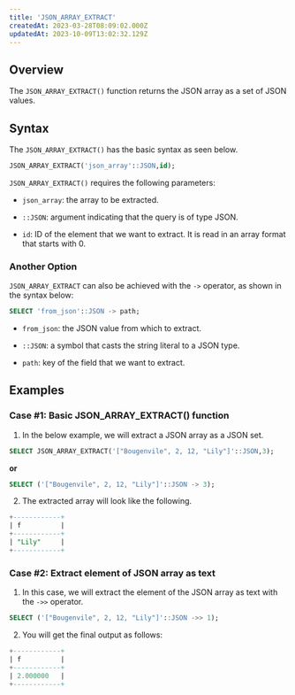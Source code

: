 ```yaml
---
title: 'JSON_ARRAY_EXTRACT'
createdAt: 2023-03-28T08:09:02.000Z
updatedAt: 2023-10-09T13:02:32.129Z
---
```


## **Overview**

The `JSON_ARRAY_EXTRACT()` function returns the JSON array as a set of JSON values. 

## **Syntax**

The `JSON_ARRAY_EXTRACT()` has the basic syntax as seen below.

```sql
JSON_ARRAY_EXTRACT('json_array'::JSON,id);
```

`JSON_ARRAY_EXTRACT()` requires the following parameters:

*   `json_array`: the array to be extracted.

*   `::JSON`: argument indicating that the query is of type JSON.

*   `id`: ID of the element that we want to extract. It is read in an array format that starts with 0.

### **Another Option**

`JSON_ARRAY_EXTRACT` can also be achieved with the `->` operator, as shown in the syntax below:

```sql
SELECT 'from_json'::JSON -> path;
```

*   `from_json`: the JSON value from which to extract.

*   `::JSON`: a symbol that casts the string literal to a JSON type.

*   `path`: key of the field that we want to extract.

## **Examples**

### **Case #1: Basic JSON\_ARRAY\_EXTRACT() function**

1. In the below example, we will extract a JSON array as a JSON set.

```sql
SELECT JSON_ARRAY_EXTRACT('["Bougenvile", 2, 12, "Lily"]'::JSON,3);
```

**or**

```sql
SELECT ('["Bougenvile", 2, 12, "Lily"]'::JSON -> 3);
```

2. The extracted array will look like the following.

```sql
+------------+
| f          |
+------------+
| "Lily"     |
+------------+
```

### Case #2: Extract element of JSON array as text

1. In this case, we will extract the element of the JSON array as text with the `->>` operator.

```sql
SELECT ('["Bougenvile", 2, 12, "Lily"]'::JSON ->> 1);
```

2. You will get the final output as follows:

```sql
+------------+
| f          |
+------------+
| 2.000000   |
+------------+
```

